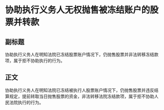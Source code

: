 # 协助执行义务人无权抛售被冻结账户的股票并转款
## 副标题
协助执行义务人在明知法院已冻结股票账户情况下，仍抛售股票并非法转移冻结款项，属于拒不协助执行的行为。
## 正文
协助执行义务人在明知法院已冻结被执行人股票账户情况下，仍抛售股票并违反结算规定，提前转取当日抛售股票的资金，非法转移法院冻结款项，属于拒不协助人民法院执行的行为。